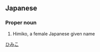 ==Japanese==
{{ja-kanjitab|飛|実|子}}

===Proper noun===
{{ja-pos|proper|ひみこ}}
# Himiko, a female Japanese given name

[[Category:Japanese female given names|ひみこ]]